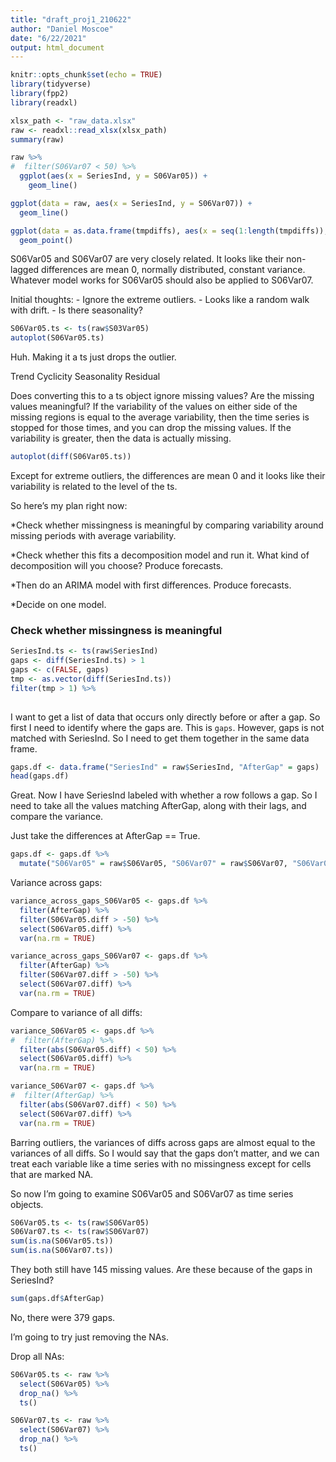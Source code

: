 ```yaml
---
title: "draft_proj1_210622"
author: "Daniel Moscoe"
date: "6/22/2021"
output: html_document
---
```


```r
knitr::opts_chunk$set(echo = TRUE)
library(tidyverse)
library(fpp2)
library(readxl)
```

```r
xlsx_path <- "raw_data.xlsx"
raw <- readxl::read_xlsx(xlsx_path)
summary(raw)
```

```r

raw %>%
#  filter(S06Var07 < 50) %>%
  ggplot(aes(x = SeriesInd, y = S06Var05)) +
    geom_line()
```

```r
ggplot(data = raw, aes(x = SeriesInd, y = S06Var07)) +
  geom_line()
```

```r
ggplot(data = as.data.frame(tmpdiffs), aes(x = seq(1:length(tmpdiffs)), y = tmpdiffs)) +
  geom_point()
```

S06Var05 and S06Var07 are very closely related. It looks like their non-lagged differences are mean 0, normally distributed, constant variance. Whatever model works for S06Var05 should also be applied to S06Var07.

Initial thoughts:
- Ignore the extreme outliers.
- Looks like a random walk with drift.
- Is there seasonality?

```r
S06Var05.ts <- ts(raw$S03Var05)
autoplot(S06Var05.ts)
```

Huh. Making it a ts just drops the outlier.

Trend
Cyclicity
Seasonality
Residual

Does converting this to a ts object ignore missing values? Are the missing values meaningful? If the variability of the values on either side of the missing regions is equal to the average variability, then the time series is stopped for those times, and you can drop the missing values. If the variability is greater, then the data is actually missing.

```r
autoplot(diff(S06Var05.ts))
```

Except for extreme outliers, the differences are mean 0 and it looks like their variability is related to the level of the ts.

So here's my plan right now:

*Check whether missingness is meaningful by comparing variability around missing periods with average variability.

*Check whether this fits a decomposition model and run it. What kind of decomposition will you choose? Produce forecasts.

*Then do an ARIMA model with first differences. Produce forecasts.

*Decide on one model.

### Check whether missingness is meaningful

```r
SeriesInd.ts <- ts(raw$SeriesInd)
gaps <- diff(SeriesInd.ts) > 1
gaps <- c(FALSE, gaps)
tmp <- as.vector(diff(SeriesInd.ts))
filter(tmp > 1) %>%
  
```

I want to get a list of data that occurs only directly before or after a gap. So first I need to identify where the gaps are. This is `gaps`. However, gaps is not matched with SeriesInd. So I need to get them together in the same data frame.

```r
gaps.df <- data.frame("SeriesInd" = raw$SeriesInd, "AfterGap" = gaps)
head(gaps.df)
```

Great. Now I have SeriesInd labeled with whether a row follows a gap. So I need to take all the values matching AfterGap, along with their lags, and compare the variance.

Just take the differences at AfterGap == True.

```r
gaps.df <- gaps.df %>%
  mutate("S06Var05" = raw$S06Var05, "S06Var07" = raw$S06Var07, "S06Var05.diff" = raw$S06Var05 - lag(raw$S06Var05), "S06Var07.diff" = raw$S06Var07 - lag(raw$S06Var07))
```

Variance across gaps:
```r
variance_across_gaps_S06Var05 <- gaps.df %>%
  filter(AfterGap) %>%
  filter(S06Var05.diff > -50) %>%
  select(S06Var05.diff) %>%
  var(na.rm = TRUE)

variance_across_gaps_S06Var07 <- gaps.df %>%
  filter(AfterGap) %>%
  filter(S06Var07.diff > -50) %>%
  select(S06Var07.diff) %>%
  var(na.rm = TRUE)
```

Compare to variance of all diffs:
```r
variance_S06Var05 <- gaps.df %>%
#  filter(AfterGap) %>%
  filter(abs(S06Var05.diff) < 50) %>%
  select(S06Var05.diff) %>%
  var(na.rm = TRUE)

variance_S06Var07 <- gaps.df %>%
#  filter(AfterGap) %>%
  filter(abs(S06Var07.diff) < 50) %>%
  select(S06Var07.diff) %>%
  var(na.rm = TRUE)
```

Barring outliers, the variances of diffs across gaps are almost equal to the variances of all diffs. So I would say that the gaps don't matter, and we can treat each variable like a time series with no missingness except for cells that are marked NA.

So now I'm going to examine S06Var05 and S06Var07 as time series objects.

```r
S06Var05.ts <- ts(raw$S06Var05)
S06Var07.ts <- ts(raw$S06Var07)
sum(is.na(S06Var05.ts))
sum(is.na(S06Var07.ts))
```
They both still have 145 missing values. Are these because of the gaps in SeriesInd?

```r
sum(gaps.df$AfterGap)
```

No, there were 379 gaps.

I'm going to try just removing the NAs.

Drop all NAs:
```r
S06Var05.ts <- raw %>%
  select(S06Var05) %>%
  drop_na() %>%
  ts()

S06Var07.ts <- raw %>%
  select(S06Var07) %>%
  drop_na() %>%
  ts()
```


